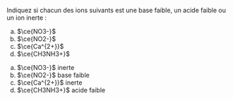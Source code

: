 ::: {.Exercise data-latex=""}

Indiquez si chacun des ions suivants est une base faible, un acide faible ou un ion inerte :

a. $\ce{NO3-}$
\vspace{\stretch{1}}
b. $\ce{NO2-}$
\vspace{\stretch{1}}
c. $\ce{Ca^{2+}}$
\vspace{\stretch{1}}
d. $\ce{CH3NH3+}$
\vspace{\stretch{1}}

:::

::: {.Answer data-latex=""}

a. $\ce{NO3-}$ \tabto{6em} inerte
\vspace{1em}
b. $\ce{NO2-}$ \tabto{6em} base faible
\vspace{1em}
c. $\ce{Ca^{2+}}$ \tabto{6em} inerte
\vspace{1em}
d. $\ce{CH3NH3+}$ \tabto{6em} acide faible
\vspace{1em}

:::
